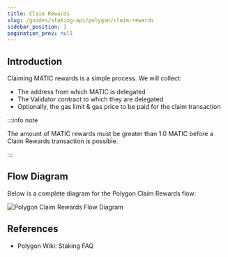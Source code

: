 ```yaml
---
title: Claim Rewards
slug: /guides/staking-api/polygon/claim-rewards
sidebar_position: 3
pagination_prev: null
---
```



## Introduction

Claiming MATIC rewards is a simple process. We will collect:

- The address from which MATIC is delegated
- The Validator contract to which they are delegated
- Optionally, the gas limit & gas price to be paid for the claim transaction

:::info note

The amount of MATIC rewards must be greater than 1.0 MATIC before a Claim Rewards transaction is possible.

:::

## Flow Diagram

Below is a complete diagram for the Polygon Claim Rewards flow:

<img
  src={img1}
  alt="Polygon Claim Rewards Flow Diagram"
  className="inline-image"
/>

## References

- <Link to="https://wiki.polygon.technology/docs/faq/staking-faq/">
    Polygon Wiki: Staking FAQ
  </Link>
